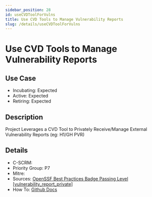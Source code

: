 ```yaml
---
sidebar_position: 28
id: useCVDToolForVulns
title: Use CVD Tools to Manage Vulnerability Reports
slug: /details/useCVDToolForVulns
---
```


# Use CVD Tools to Manage Vulnerability Reports

## Use Case

- Incubating: Expected
- Active: Expected
- Retiring: Expected

## Description

Project Leverages a CVD Tool to Privately Receive/Manage External Vulnerability Reports (eg: H1/GH PVR)

## Details

- C-SCRM: 
- Priority Group: P7
- Mitre: 
- Sources: [OpenSSF Best Practices Badge Passing Level [vulnerability_report_private]](https://www.bestpractices.dev/en/criteria?details=true&rationale=true#0.vulnerability_report_private)
- How To: [Github Docs](https://docs.github.com/en/code-security/security-advisories/working-with-repository-security-advisories/configuring-private-vulnerability-reporting-for-an-organization)

